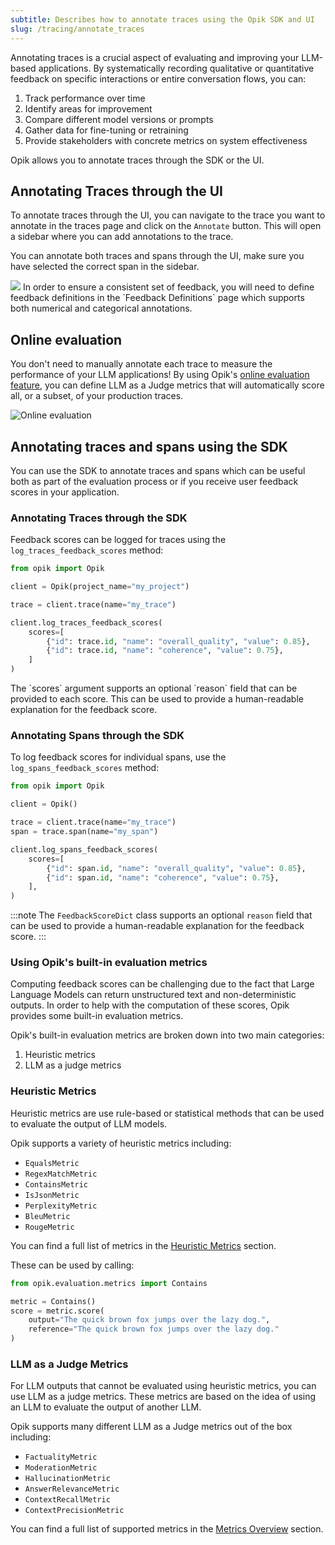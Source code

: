 ```yaml
---
subtitle: Describes how to annotate traces using the Opik SDK and UI
slug: /tracing/annotate_traces
---
```


Annotating traces is a crucial aspect of evaluating and improving your LLM-based applications. By systematically recording qualitative or quantitative feedback on specific interactions or entire conversation flows, you can:

1. Track performance over time
2. Identify areas for improvement
3. Compare different model versions or prompts
4. Gather data for fine-tuning or retraining
5. Provide stakeholders with concrete metrics on system effectiveness

Opik allows you to annotate traces through the SDK or the UI.

## Annotating Traces through the UI

To annotate traces through the UI, you can navigate to the trace you want to annotate in the traces page and click on the `Annotate` button. This will open a sidebar where you can add annotations to the trace.

You can annotate both traces and spans through the UI, make sure you have selected the correct span in the sidebar.

<Frame>
  <img src="/img/tracing/annotate_traces.png" />
</Frame>

<Tip>
  In order to ensure a consistent set of feedback, you will need to define feedback definitions in the `Feedback
  Definitions` page which supports both numerical and categorical annotations.
</Tip>

## Online evaluation

You don't need to manually annotate each trace to measure the performance of your LLM applications! By using Opik's [online evaluation feature](/production/rules), you can define LLM as a Judge metrics that will automatically score all, or a subset, of your production traces.

![Online evaluation](/img/production/online_evaluation.gif)

## Annotating traces and spans using the SDK

You can use the SDK to annotate traces and spans which can be useful both as part of the evaluation process or if you receive user feedback scores in your application.

### Annotating Traces through the SDK

Feedback scores can be logged for traces using the `log_traces_feedback_scores` method:

```python
from opik import Opik

client = Opik(project_name="my_project")

trace = client.trace(name="my_trace")

client.log_traces_feedback_scores(
    scores=[
        {"id": trace.id, "name": "overall_quality", "value": 0.85},
        {"id": trace.id, "name": "coherence", "value": 0.75},
    ]
)
```

<Tip>
  The `scores` argument supports an optional `reason` field that can be provided to each score. This can be used to
  provide a human-readable explanation for the feedback score.
</Tip>

### Annotating Spans through the SDK

To log feedback scores for individual spans, use the `log_spans_feedback_scores` method:

```python
from opik import Opik

client = Opik()

trace = client.trace(name="my_trace")
span = trace.span(name="my_span")

client.log_spans_feedback_scores(
    scores=[
        {"id": span.id, "name": "overall_quality", "value": 0.85},
        {"id": span.id, "name": "coherence", "value": 0.75},
    ],
)
```

:::note
The `FeedbackScoreDict` class supports an optional `reason` field that can be used to provide a human-readable explanation for the feedback score.
:::

### Using Opik's built-in evaluation metrics

Computing feedback scores can be challenging due to the fact that Large Language Models can return unstructured text and non-deterministic outputs. In order to help with the computation of these scores, Opik provides some built-in evaluation metrics.

Opik's built-in evaluation metrics are broken down into two main categories:

1. Heuristic metrics
2. LLM as a judge metrics

### Heuristic Metrics

Heuristic metrics are use rule-based or statistical methods that can be used to evaluate the output of LLM models.

Opik supports a variety of heuristic metrics including:

- `EqualsMetric`
- `RegexMatchMetric`
- `ContainsMetric`
- `IsJsonMetric`
- `PerplexityMetric`
- `BleuMetric`
- `RougeMetric`

You can find a full list of metrics in the [Heuristic Metrics](/evaluation/metrics/heuristic_metrics) section.

These can be used by calling:

```python
from opik.evaluation.metrics import Contains

metric = Contains()
score = metric.score(
    output="The quick brown fox jumps over the lazy dog.",
    reference="The quick brown fox jumps over the lazy dog."
)
```

### LLM as a Judge Metrics

For LLM outputs that cannot be evaluated using heuristic metrics, you can use LLM as a judge metrics. These metrics are based on the idea of using an LLM to evaluate the output of another LLM.

Opik supports many different LLM as a Judge metrics out of the box including:

- `FactualityMetric`
- `ModerationMetric`
- `HallucinationMetric`
- `AnswerRelevanceMetric`
- `ContextRecallMetric`
- `ContextPrecisionMetric`

You can find a full list of supported metrics in the [Metrics Overview](/evaluation/metrics/overview) section.

